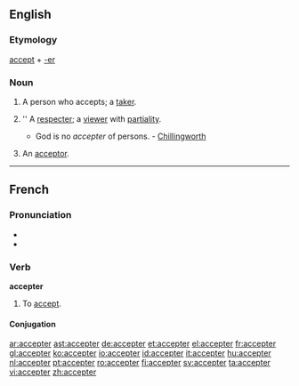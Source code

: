 ==English==

===Etymology===
[[accept]] + [[-er]]

===Noun===
{{en-noun}}

# A person who accepts; a [[taker]].
# {{obsolete}} '' A [[respecter]]; a [[viewer]] with [[partiality]].
#* God is no ''accepter'' of persons. - [[Chillingworth]]
# {{legal}} An [[acceptor]].

----

==French==

===Pronunciation===
* {{IPA|lang=fr|/ɑk.sɛp.te/}}
* {{audio|Fr-accepter-fr-Paris.ogg|Audio (FR)}}

===Verb===
'''accepter'''

# To [[accept]].

====Conjugation====
{{fr-conj-er|accept|avoir}}

[[ar:accepter]]
[[ast:accepter]]
[[de:accepter]]
[[et:accepter]]
[[el:accepter]]
[[fr:accepter]]
[[gl:accepter]]
[[ko:accepter]]
[[io:accepter]]
[[id:accepter]]
[[it:accepter]]
[[hu:accepter]]
[[nl:accepter]]
[[pt:accepter]]
[[ro:accepter]]
[[fi:accepter]]
[[sv:accepter]]
[[ta:accepter]]
[[vi:accepter]]
[[zh:accepter]]